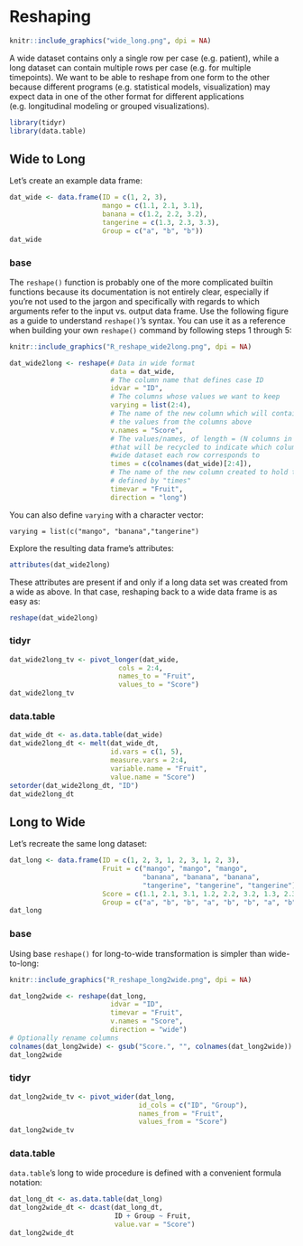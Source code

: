 # Reshaping {#reshaping}

```r
knitr::include_graphics("wide_long.png", dpi = NA)
```

A wide dataset contains only a single row per case (e.g. patient), while a long dataset can contain multiple rows per case (e.g. for multiple timepoints). We want to be able to reshape from one form to the other because different programs (e.g. statistical models, visualization) may expect data in one of the other format for different applications (e.g. longitudinal modeling or grouped visualizations).

```r
library(tidyr)
library(data.table)
```

## Wide to Long

Let's create an example data frame:

```r
dat_wide <- data.frame(ID = c(1, 2, 3),
                       mango = c(1.1, 2.1, 3.1),
                       banana = c(1.2, 2.2, 3.2),
                       tangerine = c(1.3, 2.3, 3.3),
                       Group = c("a", "b", "b"))
dat_wide
```

### base

The `reshape()` function is probably one of the more complicated builtin functions because its documentation is not entirely clear, especially if you're not used to the jargon and specifically with regards to which arguments refer to the input vs. output data frame. Use the following figure as a guide to understand `reshape()`'s syntax. You can use it as a reference when building your own `reshape()` command by following steps 1 through 5:

```r
knitr::include_graphics("R_reshape_wide2long.png", dpi = NA)
```

```r
dat_wide2long <- reshape(# Data in wide format
                         data = dat_wide,
                         # The column name that defines case ID
                         idvar = "ID",
                         # The columns whose values we want to keep
                         varying = list(2:4),
                         # The name of the new column which will contain all 
                         # the values from the columns above
                         v.names = "Score",
                         # The values/names, of length = (N columns in "varying"), 
                         #that will be recycled to indicate which column from the 
                         #wide dataset each row corresponds to
                         times = c(colnames(dat_wide)[2:4]),
                         # The name of the new column created to hold the values 
                         # defined by "times"
                         timevar = "Fruit",                  
                         direction = "long") 
```

You can also define `varying` with a character vector:

`varying = list(c("mango", "banana","tangerine")`  

Explore the resulting data frame's attributes:

```r
attributes(dat_wide2long)
```

These attributes are present if and only if a long data set was created from a wide as above. In that case, reshaping back to a wide data frame is as easy as:

```r
reshape(dat_wide2long)
```

### tidyr

```r
dat_wide2long_tv <- pivot_longer(dat_wide,
                           cols = 2:4,
                           names_to = "Fruit",
                           values_to = "Score")
dat_wide2long_tv
```

### data.table

```r
dat_wide_dt <- as.data.table(dat_wide)
dat_wide2long_dt <- melt(dat_wide_dt,
                         id.vars = c(1, 5),
                         measure.vars = 2:4,
                         variable.name = "Fruit",
                         value.name = "Score")
setorder(dat_wide2long_dt, "ID")
dat_wide2long_dt
```

## Long to Wide

Let's recreate the same long dataset:

```r
dat_long <- data.frame(ID = c(1, 2, 3, 1, 2, 3, 1, 2, 3),
                       Fruit = c("mango", "mango", "mango", 
                                 "banana", "banana", "banana", 
                                 "tangerine", "tangerine", "tangerine"),
                       Score = c(1.1, 2.1, 3.1, 1.2, 2.2, 3.2, 1.3, 2.3, 3.3),
                       Group = c("a", "b", "b", "a", "b", "b", "a", "b", "b"))
dat_long
```

### base

Using base `reshape()` for long-to-wide transformation is simpler than wide-to-long:

```r
knitr::include_graphics("R_reshape_long2wide.png", dpi = NA)
```

```r
dat_long2wide <- reshape(dat_long,
                         idvar = "ID",
                         timevar = "Fruit",
                         v.names = "Score",
                         direction = "wide")
# Optionally rename columns
colnames(dat_long2wide) <- gsub("Score.", "", colnames(dat_long2wide))
dat_long2wide
```

### tidyr

```r
dat_long2wide_tv <- pivot_wider(dat_long,
                                id_cols = c("ID", "Group"),
                                names_from = "Fruit",
                                values_from = "Score")
dat_long2wide_tv
```

### data.table

`data.table`'s long to wide procedure is defined with a convenient formula notation:

```r
dat_long_dt <- as.data.table(dat_long)
dat_long2wide_dt <- dcast(dat_long_dt,
                          ID + Group ~ Fruit,
                          value.var = "Score")
dat_long2wide_dt
```

